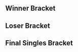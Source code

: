 {{DISPLAYTITLE:DreamHack Austin 2017: ''Melee'' Singles Bracket}}{{SetGame|melee}}
{{DreamHack Austin 2017 Melee Tabs|This=3}}
==Winner Bracket==
{{16DEWBracketA
|tourneylink=DreamHack/2017/Austin/Melee
|tourneyname=DreamHack Austin 2017
<!-- Ro16 -->
|r1m1p1=SFOP |r1m1p1flag=us |r1m1p1score=0
|r1m1p2=MikeHaze |r1m1p2flag=us |r1m1p2score=3
|r1m1win=2

|r1m2p1=Android |r1m2p1flag=se |r1m2p1score=0
|r1m2p2=ChuDat |r1m2p2flag=us |r1m2p2score=3
|r1m2win=2
|r1m2p1char1=sheik |r1m2p2char1=ic |r1m2p1stock1=0 |r1m2p2stock1=2 |r1m2win1=2 |r1m2stage1=Dream Land
|r1m2p1char2=sheik |r1m2p2char2=ic |r1m2p1stock2=0 |r1m2p2stock2=1 |r1m2win2=2 |r1m2stage2=Battlefield
|r1m2p1char3=sheik |r1m2p2char3=ic |r1m2p1stock3=0 |r1m2p2stock3=1 |r1m2win3=2 |r1m2stage3=Battlefield
|r1m2date=April 29, 2017
|r1m2details={{BracketMatchDetails|preview=|lrthread=|interview=|recap=|comment=|live=|vod=https://www.youtube.com/watch?v=dYlTtFDRpKM|reddit=https://www.reddit.com/r/smashbros/comments/68clky/winners_round_1_ugsandroid_vs_vgbcchudat/}}

|r1m3p1=Leffen |r1m3p1flag=se |r1m3p1score=3
|r1m3p2=Crush |r1m3p2flag=us |r1m3p2score=0
|r1m3win=1

|r1m4p1=Mango |r1m4p1flag=us |r1m4p1score=3
|r1m4p2=Duck |r1m4p2flag=us |r1m4p2score=2
|r1m4win=1
|r1m4p1char1=falco |r1m4p2char1=samus |r1m4p1stock1=0 |r1m4p2stock1=2 |r1m4win1=2 |r1m4stage1=Battlefield
|r1m4p1char2=falco |r1m4p2char2=samus |r1m4p1stock2=1 |r1m4p2stock2=0 |r1m4win2=1 |r1m4stage2=Yoshi's Story
|r1m4p1char3=falco |r1m4p2char3=samus |r1m4p1stock3=0 |r1m4p2stock3=1 |r1m4win3=2 |r1m4stage3=Fountain of Dreams
|r1m4p1char4=falco |r1m4p2char4=samus |r1m4p1stock4=1 |r1m4p2stock4=0 |r1m4win4=1 |r1m4stage4=Pokémon Stadium
|r1m4p1char5=falco |r1m4p2char5=samus |r1m4p1stock5=2 |r1m4p2stock5=0 |r1m4win5=1 |r1m4stage5=Dream Land
|r1m4date=April 29, 2017
|r1m4details={{BracketMatchDetails|preview=|lrthread=|interview=|recap=|comment=|live=|vod=https://www.youtube.com/watch?v=cw1ILjpkjEg|reddit=https://www.reddit.com/r/smashbros/comments/68cfkz/dreamhack_austin_2017_winners_round_1_mango_vs/}}

|r1m5p1=Hungrybox |r1m5p1flag=us |r1m5p1score=3
|r1m5p2=Shroomed |r1m5p2flag=us |r1m5p2score=0
|r1m5win=1

|r1m6p1=SFAT |r1m6p1flag=us |r1m6p1score=2
|r1m6p2=Wizzrobe |r1m6p2flag=us |r1m6p2score=3
|r1m6win=2
|r1m6p1char1=fox |r1m6p2char1=cf |r1m6p1stock1=1 |r1m6p2stock1=0 |r1m6win1=1 |r1m6stage1=Final Destination
|r1m6p1char2=fox |r1m6p2char2=cf |r1m6p1stock2=0 |r1m6p2stock2=1 |r1m6win2=2 |r1m6stage2=Battlefield
|r1m6p1char3=fox |r1m6p2char3=cf |r1m6p1stock3=0 |r1m6p2stock3=1 |r1m6win3=2 |r1m6stage3=Yoshi's Story
|r1m6p1char4=fox |r1m6p2char4=cf |r1m6p1stock4=2 |r1m6p2stock4=0 |r1m6win4=1 |r1m6stage4=Yoshi's Story
|r1m6p1char5=fox |r1m6p2char5=cf |r1m6p1stock5=0 |r1m6p2stock5=1 |r1m6win5=2 |r1m6stage5=Dream Land
|r1m6date=April 29, 2017
|r1m6details={{BracketMatchDetails|preview=|lrthread=|interview=|recap=|comment=|live=|vod=https://www.youtube.com/watch?v=z-OK-jkvDZY|reddit=https://www.reddit.com/r/smashbros/comments/68clxk/dreamhack_austin_2017_winners_round_1_sfat_vs/}}

|r1m7p1=Mew2King |r1m7p1flag=us |r1m7p1score=2
|r1m7p2=n0ne |r1m7p2flag=ni |r1m7p2score=3
|r1m7win=2
|r1m7p1char1=sheik |r1m7p2char1=cf |r1m7p1stock1=1 |r1m7p2stock1=0 |r1m7win1=1 |r1m7stage1=Dream Land
|r1m7p1char2=sheik |r1m7p2char2=cf |r1m7p1stock2=3 |r1m7p2stock2=0 |r1m7win2=1 |r1m7stage2=Pokémon Stadium
|r1m7p1char3=sheik |r1m7p2char3=cf |r1m7p1stock3=0 |r1m7p2stock3=2 |r1m7win3=2 |r1m7stage3=Battlefield
|r1m7p1char4=sheik |r1m7p2char4=cf |r1m7p1stock4=0 |r1m7p2stock4=1 |r1m7win4=2 |r1m7stage4=Fountain of Dreams
|r1m7p1char5=sheik |r1m7p2char5=cf |r1m7p1stock5=0 |r1m7p2stock5=2 |r1m7win5=2 |r1m7stage5=Yoshi's Story
|r1m7date=April 29, 2017
|r1m7details={{BracketMatchDetails|vod=https://www.youtube.com/watch?v=7NAldzyjnWI|comment=}}

|r1m8p1=Plup |r1m8p1flag=us |r1m8p1score=3
|r1m8p2=Westballz |r1m8p2flag=us |r1m8p2score=0
|r1m8win=1
|r1m8p1char1=sheik |r1m8p2char1=falco |r1m8p1stock1=1 |r1m8p2stock1=0 |r1m8win1=1 |r1m8stage1=Battlefield
|r1m8p1char2=sheik |r1m8p2char2=falco |r1m8p1stock2=2 |r1m8p2stock2=0 |r1m8win2=1 |r1m8stage2=Pokémon Stadium
|r1m8p1char3=samus |r1m8p2char3=falco |r1m8p1stock3=1 |r1m8p2stock3=0 |r1m8win3=1 |r1m8stage3=Final Destination
|r1m8date=April 29, 2017
|r1m8details={{BracketMatchDetails|preview=|lrthread=|interview=|recap=|comment=|live=|vod=https://www.youtube.com/watch?v=Cele6TJb0CM|reddit=https://www.reddit.com/r/smashbros/comments/68ceeg/winners_top_24_plup_vs_westballz/}}

<!-- QUARTERFINALS -->
|r2m1p1=MikeHaze |r2m1p1flag=us |r2m1p1score=2
|r2m1p2=ChuDat |r2m1p2flag=us |r2m1p2score=3
|r2m1win=2
|r2m1p1char1=fox |r2m1p2char1=ic |r2m1p1stock1=1 |r2m1p2stock1=0 |r2m1win1=1 |r2m1stage1=Dream Land
|r2m1p1char2=fox |r2m1p2char2=ic |r2m1p1stock2=0 |r2m1p2stock2=3 |r2m1win2=2 |r2m1stage2=Final Destination
|r2m1p1char3=fox |r2m1p2char3=ic |r2m1p1stock3=0 |r2m1p2stock3=1 |r2m1win3=2 |r2m1stage3=Yoshi's Story
|r2m1p1char4=fox |r2m1p2char4=ic |r2m1p1stock4=1 |r2m1p2stock4=0 |r2m1win4=1 |r2m1stage4=Battlefield
|r2m1p1char5=fox |r2m1p2char5=ic |r2m1p1stock5=0 |r2m1p2stock5=2 |r2m1win5=2 |r2m1stage5=Fountain of Dreams
|r2m1date=April 29, 2017
|r2m1details={{BracketMatchDetails|vod=https://www.youtube.com/watch?v=7sx_y5D9r8Y|comment=}}

|r2m2p1=Leffen |r2m2p1flag=se |r2m2p1score=0
|r2m2p2=Mango |r2m2p2flag=us |r2m2p2score=3
|r2m2win=2
|r2m2p1char1=fox |r2m2p2char1=falco |r2m2p1stock1=0 |r2m2p2stock1=1 |r2m2win1=2 |r2m2stage1=Dream Land
|r2m2p1char2=fox |r2m2p2char2=falco |r2m2p1stock2=0 |r2m2p2stock2=1 |r2m2win2=2 |r2m2stage2=Final Destination
|r2m2p1char3=fox |r2m2p2char3=falco |r2m2p1stock3=0 |r2m2p2stock3=3 |r2m2win3=2 |r2m2stage3=Pokémon Stadium
|r2m2date=April 29, 2017
|r2m2details={{BracketMatchDetails|vod=https://www.youtube.com/watch?v=IhDVEv_WmGM|comment=}}

|r2m3p1=Hungrybox |r2m3p1flag=us |r2m3p1score=3
|r2m3p2=Wizzrobe |r2m3p2flag=us |r2m3p2score=1
|r2m3win=1
|r2m3p1char1=puff |r2m3p2char1=cf |r2m3p1stock1=1 |r2m3p2stock1=0 |r2m3win1=1 |r2m3stage1=Battlefield
|r2m3p1char2=puff |r2m3p2char2=cf |r2m3p1stock2=0 |r2m3p2stock2=1 |r2m3win2=2 |r2m3stage2=Yoshi's Story
|r2m3p1char3=puff |r2m3p2char3=cf |r2m3p1stock3=2 |r2m3p2stock3=0 |r2m3win3=1 |r2m3stage3=Final Destination
|r2m3p1char4=puff |r2m3p2char4=cf |r2m3p1stock4=2 |r2m3p2stock4=0 |r2m3win4=1 |r2m3stage4=Battlefield
|r2m3date=April 29, 2017
|r2m3details={{BracketMatchDetails|vod=https://www.youtube.com/watch?v=Fmdzgce3stk|comment=}}

|r2m4p1=n0ne |r2m4p1flag=ni |r2m4p1score=1
|r2m4p2=Plup |r2m4p2flag=us |r2m4p2score=3
|r2m4win=2
|r2m4p1char1=cf |r2m4p2char1=sheik |r2m4p1stock1=0 |r2m4p2stock1=2 |r2m4win1=2 |r2m4stage1=Fountain of Dreams
|r2m4p1char2=cf |r2m4p2char2=sheik |r2m4p1stock2=0 |r2m4p2stock2=3 |r2m4win2=2 |r2m4stage2=Pokémon Stadium
|r2m4p1char3=cf |r2m4p2char3=sheik |r2m4p1stock3=1 |r2m4p2stock3=0 |r2m4win3=1 |r2m4stage3=Battlefield
|r2m4p1char4=cf |r2m4p2char4=sheik |r2m4p1stock4=0 |r2m4p2stock4=2 |r2m4win4=2 |r2m4stage4=Yoshi's Story
|r2m4date=April 29, 2017
|r2m4details={{BracketMatchDetails|vod=https://www.youtube.com/watch?v=fK_NnmbtEwY|comment=}}

<!-- SEMIFINALS -->
|r3m1p1=ChuDat |r3m1p1flag=us |r3m1p1score=3
|r3m1p2=Mango |r3m1p2flag=us |r3m1p2score=1
|r3m1win=1
|r3m1p1char1=ic |r3m1p2char1=fox |r3m1p1stock1=2 |r3m1p2stock1=0 |r3m1win1=1 |r3m1stage1=Dream Land
|r3m1p1char2=ic |r3m1p2char2=fox |r3m1p1stock2=1 |r3m1p2stock2=0 |r3m1win2=1 |r3m1stage2=Battlefield
|r3m1p1char3=ic |r3m1p2char3=falco |r3m1p1stock3=0 |r3m1p2stock3=2 |r3m1win3=2 |r3m1stage3=Yoshi's Story
|r3m1p1char4=ic |r3m1p2char4=falco |r3m1p1stock4=2 |r3m1p2stock4=0 |r3m1win4=1 |r3m1stage4=Final Destination
|r3m1date=April 30, 2017
|r3m1details={{BracketMatchDetails|vod=https://www.youtube.com/watch?v=tbCqAQUtMCo|comment=}}

|r3m2p1=Hungrybox |r3m2p1flag=us |r3m2p1score=3
|r3m2p2=Plup |r3m2p2flag=us |r3m2p2score=0
|r3m2win=1
|r3m2p1char1=puff |r3m2p2char1=sheik |r3m2p1stock1=1 |r3m2p2stock1=0 |r3m2win1=1 |r3m2stage1=Battlefield
|r3m2p1char2=puff |r3m2p2char2=sheik |r3m2p1stock2=2 |r3m2p2stock2=0 |r3m2win2=1 |r3m2stage2=Yoshi's Story
|r3m2p1char3=puff |r3m2p2char3=fox |r3m2p1stock3=2 |r3m2p2stock3=0 |r3m2win3=1 |r3m2stage3=Pokémon Stadium
|r3m2date=April 30, 2017
|r3m2details={{BracketMatchDetails|vod=https://www.youtube.com/watch?v=BwES2ix9eO4|comment=}}
}}

==Loser Bracket==
{{48DELBracketSmwA
|tourneylink=DreamHack/2017/Austin/Melee
|tourneyname=DreamHack Austin 2017
|l1placement=33-48
|l2placement=25-32
|l3placement=17-24
|l4placement=13-16
|l5placement=9-12
|l6placement=7-8
|l7placement=5-6

|l1m1p1=Gahtzu |l1m1p1flag=us |l1m1p1score=2 |l1m1win=1
|l1m1p2=UUAA |l1m1p2flag=us |l1m1p2score=0
|l1m2p1=Chandy |l1m2p1flag=us |l1m2p1score=0 |l1m2win=2
|l1m2p2=Jake13 |l1m2p2flag=us |l1m2p2score=2
|l1m3p1=MacD |l1m3p1flag=us |l1m3p1score=2 |l1m3win=1
|l1m3p2=DonB |l1m3p2flag=au |l1m3p2score=1
|l1m4p1=NY Joey |l1m4p1flag=us |l1m4p1score=0 |l1m4win=2
|l1m4p2=Chris Best |l1m4p2flag=us |l1m4p2score=2
|l1m5p1=Laudandus |l1m5p1flag=us |l1m5p1score=2 |l1m5win=1
|l1m5p2=Albert |l1m5p2flag=us |l1m5p2score=0
|l1m6p1=Mojo |l1m6p1flag=us |l1m6p1score=2 |l1m6win=1
|l1m6p2=Trademark |l1m6p2flag=us |l1m6p2score=0
|l1m7p1=HugS |l1m7p1flag=us |l1m7p1score=2 |l1m7win=1
|l1m7p2=LK |l1m7p2flag=pr |l1m7p2score=0
|l1m8p1=ALP |l1m8p1flag=us |l1m8p1score=2 |l1m8win=1
|l1m8p2=gaR |l1m8p2flag=us |l1m8p2score=0
|l1m9p1=Chillindude |l1m9p1flag=us |l1m9p1score=2 |l1m9win=1
|l1m9p2=Ginta |l1m9p2flag=us |l1m9p2score=0
|l1m10p1=Ken |l1m10p1flag=us |l1m10p1score=2 |l1m10win=1
|l1m10p2=Tuesday |l1m10p2flag=us |l1m10p2score=0
|l1m11p1=S2J |l1m11p1flag=us |l1m11p1score=2 |l1m11win=1
|l1m11p2=Crunch |l1m11p2flag=us |l1m11p2score=0
|l1m12p1=Valdo |l1m12p1flag=mx |l1m12p1score=DQ |l1m12win=2
|l1m12p2=Bananas |l1m12p2flag=us |l1m12p2score={{win}}
|l1m13p1=El Fuego |l1m13p1flag=us |l1m13p1score=2 |l1m13win=1
|l1m13p2=Aperture |l1m13p2flag=us |l1m13p2score=0
|l1m14p1=Axe |l1m14p1flag=us |l1m14p1score=2 |l1m14win=1
|l1m14p2=Jeff Foxworthy |l1m14p2flag=us |l1m14p2score=0
|l1m15p1=Syrox |l1m15p1flag=us |l1m15p1score=2 |l1m15win=1
|l1m15p2=MojoMonkey |l1m15p2flag=ca |l1m15p2score=0
|l1m16p1=Rick |l1m16p1flag=us |l1m16p1score=0 |l1m16win=2
|l1m16p2=Webwipe |l1m16p2flag=ca |l1m16p2score=2

|l2m1p1=Gahtzu |l2m1p1flag=us |l2m1p1score=3 |l2m1win=1
|l2m1p2=Jake13 |l2m1p2flag=us |l2m1p2score=1
|l2m2p1=MacD |l2m2p1flag=us |l2m2p1score=3 |l2m2win=1
|l2m2p2=Chris Best |l2m2p2flag=us |l2m2p2score=0
|l2m3p1=Laudandus |l2m3p1flag=us |l2m3p1score=3 |l2m3win=1
|l2m3p2=Mojo |l2m3p2flag=us |l2m3p2score=1
|l2m4p1=HugS |l2m4p1flag=us |l2m4p1score=3 |l2m4win=1
|l2m4p2=ALP |l2m4p2flag=us |l2m4p2score=1
|l2m5p1=Chillindude |l2m5p1flag=us |l2m5p1score=3 |l2m5win=1
|l2m5p2=Ken |l2m5p2flag=us |l2m5p2score=1
|l2m6p1=S2J |l2m6p1flag=us |l2m6p1score=3 |l2m6win=1
|l2m6p2=Bananas |l2m6p2flag=us |l2m6p2score=0
|l2m7p1=El Fuego |l2m7p1flag=us |l2m7p1score=0 |l2m7win=2
|l2m7p2=Axe |l2m7p2flag=us |l2m7p2score=3
|l2m8p1=Syrox |l2m8p1flag=us |l2m8p1score=3 |l2m8win=1
|l2m8p2=Webwipe |l2m8p2flag=ca |l2m8p2score=0
 
|l3m1p1=Duck |l3m1p1flag=us |l3m1p1score=1 |l3m1win=2
|l3m1p2=Gahtzu |l3m1p2flag=us |l3m1p2score=3
|l3m2p1=Crush |l3m2p1flag=us |l3m2p1score=3 |l3m2win=1
|l3m2p2=MacD |l3m2p2flag=us |l3m2p2score=0
|l3m3p1=Android |l3m3p1flag=se |l3m3p1score=0 |l3m3win=2
|l3m3p2=Laudandus |l3m3p2flag=us |l3m3p2score=3
|l3m4p1=SFOP |l3m4p1flag=us |l3m4p1score=0 |l3m4win=2
|l3m4p2=HugS |l3m4p2flag=us |l3m4p2score=3
|l3m5p1=Westballz |l3m5p1flag=us |l3m5p1score=3 |l3m5win=1
|l3m5p2=Chillindude |l3m5p2flag=us |l3m5p2score=0
|l3m6p1=Mew2King |l3m6p1flag=us |l3m6p1score=3 |l3m6win=1
|l3m6p2=S2J |l3m6p2flag=us |l3m6p2score=1
|l3m7p1=SFAT |l3m7p1flag=us |l3m7p1score=3 |l3m7win=1
|l3m7p2=Axe |l3m7p2flag=us |l3m7p2score=1
|l3m8p1=Shroomed |l3m8p1flag=us |l3m8p1score=1 |l3m8win=2
|l3m8p2=Syrox |l3m8p2flag=us |l3m8p2score=3

|l4m1p1=Gahtzu |l4m1p1flag=us |l4m1p1score=3 |l4m1win=1
|l4m1p2=Crush |l4m1p2flag=us |l4m1p2score=2
|l4m2p1=Laudandus |l4m2p1flag=us |l4m2p1score=3 |l4m2win=1
|l4m2p2=HugS |l4m2p2flag=us |l4m2p2score=2
|l4m3p1=Westballz |l4m3p1flag=us |l4m3p1score=2 |l4m3win=2
|l4m3p2=Mew2King |l4m3p2flag=us |l4m3p2score=3
|l4m4p1=SFAT |l4m4p1flag=us |l4m4p1score=3 |l4m4win=1
|l4m4p2=Syrox |l4m4p2flag=us |l4m4p2score=1

|l5m1p1=Wizzrobe |l5m1p1flag=us |l5m1p1score=3 |l5m1win=1
|l5m1p2=Gahtzu |l5m1p2flag=us |l5m1p2score=2
|l5m1p1char1=cf |l5m1p2char1=cf |l5m1p1stock1=2 |l5m1p2stock1=0 |l5m1win1=1 |l5m1stage1=Battlefield
|l5m1p1char2=cf |l5m1p2char2=cf |l5m1p1stock2=0 |l5m1p2stock2=1 |l5m1win2=2 |l5m1stage2=Yoshi's Story
|l5m1p1char3=cf |l5m1p2char3=cf |l5m1p1stock3=0 |l5m1p2stock3=2 |l5m1win3=2 |l5m1stage3=Battlefield
|l5m1p1char4=cf |l5m1p2char4=cf |l5m1p1stock4=2 |l5m1p2stock4=0 |l5m1win4=1 |l5m1stage4=Final Destination
|l5m1p1char5=cf |l5m1p2char5=cf |l5m1p1stock5=1 |l5m1p2stock5=0 |l5m1win5=1 |l5m1stage5=Pokémon Stadium
|l5m1date=April 29, 2017
|l5m1details={{BracketMatchDetails|vod=https://www.youtube.com/watch?v=uii6yZzpAdk|comment=}}

|l5m2p1=n0ne |l5m2p1flag=ni |l5m2p1score=2 |l5m2win=2
|l5m2p2=Laudandus |l5m2p2flag=us |l5m2p2score=3
|l5m3p1=MikeHaze |l5m3p1flag=us |l5m3p1score=0 |l5m3win=2
|l5m3p2=Mew2King |l5m3p2flag=us |l5m3p2score=3

|l5m4p1=Leffen |l5m4p1flag=se |l5m4p1score=3 |l5m4win=1
|l5m4p2=SFAT  |l5m4p2flag=us |l5m4p2score=1
|l5m4p1char1=fox |l5m4p2char1=fox |l5m4p1stock1=0 |l5m4p2stock1=1 |l5m4win1=2 |l5m4stage1=Battlefield
|l5m4p1char2=fox |l5m4p2char2=fox |l5m4p1stock2=1 |l5m4p2stock2=0 |l5m4win2=1 |l5m4stage2=Dream Land
|l5m4p1char3=fox |l5m4p2char3=fox |l5m4p1stock3=2 |l5m4p2stock3=0 |l5m4win3=1 |l5m4stage3=Pokémon Stadium
|l5m4p1char4=fox |l5m4p2char4=fox |l5m4p1stock4=2 |l5m4p2stock4=0 |l5m4win4=1 |l5m4stage4=Final Destination
|l5m4date=April 29, 2017
|l5m4details={{BracketMatchDetails|vod=https://www.youtube.com/watch?v=wAtKt4ehDZk|comment=}}

|l6m1p1=Wizzrobe |l6m1p1flag=us |l6m1p1score=3 |l6m1win=1
|l6m1p2=Laudandus |l6m1p2flag=us |l6m1p2score=0
|l6m1p1char1=cf |l6m1p2char1=sheik |l6m1p1stock1=3 |l6m1p2stock1=0 |l6m1win1=1 |l6m1stage1=Battlefield
|l6m1p1char2=cf |l6m1p2char2=sheik |l6m1p1stock2=3 |l6m1p2stock2=0 |l6m1win2=1 |l6m1stage2=Yoshi's Story
|l6m1p1char3=cf |l6m1p2char3=sheik |l6m1p1stock3=1 |l6m1p2stock3=0 |l6m1win3=1 |l6m1stage3=Yoshi's Story
|l6m1date=April 30, 2017
|l6m1details={{BracketMatchDetails|vod=https://www.youtube.com/watch?v=y9H5GAYEixY|comment=}}

|l6m2p1=Mew2King |l6m2p1flag=us |l6m2p1score=3 |l6m2win=1
|l6m2p2=Leffen |l6m2p2flag=se |l6m2p2score=0
|l6m2p1char1=marth |l6m2p2char1=fox |l6m2p1stock1=1 |l6m2p2stock1=0 |l6m2win1=1 |l6m2stage1=Battlefield
|l6m2p1char2=marth |l6m2p2char2=fox |l6m2p1stock2=2 |l6m2p2stock2=0 |l6m2win2=1 |l6m2stage2=Dream Land
|l6m2p1char3=marth |l6m2p2char3=fox |l6m2p1stock3=1 |l6m2p2stock3=0 |l6m2win3=1 |l6m2stage3=Dream Land
|l6m2date=April 30, 2017
|l6m2details={{BracketMatchDetails|vod=https://www.youtube.com/watch?v=4cRKGLBXZOA|comment=}}

|l7m1p1=Mango |l7m1p1flag=us |l7m1p1score=3 |l7m1win=1
|l7m1p2=Wizzrobe |l7m1p2flag=us |l7m1p2score=0
|l7m1p1char1=falco |l7m1p2char1=cf |l7m1p1stock1=2 |l7m1p2stock1=0 |l7m1win1=1 |l7m1stage1=Dream Land
|l7m1p1char2=falco |l7m1p2char2=cf |l7m1p1stock2=2 |l7m1p2stock2=0 |l7m1win2=1 |l7m1stage2=Battlefield
|l7m1p1char3=falco |l7m1p2char3=cf |l7m1p1stock3=1 |l7m1p2stock3=0 |l7m1win3=1 |l7m1stage3=Pokémon Stadium
|l7m1date=April 30, 2017
|l7m1details={{BracketMatchDetails|vod=https://www.youtube.com/watch?v=2fOcYwMxi8g|comment=}}

|l7m2p1=Plup |l7m2p1flag=us |l7m2p1score=1 |l7m2win=2
|l7m2p2=Mew2King |l7m2p2flag=us |l7m2p2score=3
|l7m2p1char1=sheik |l7m2p2char1=sheik |l7m2p1stock1=0 |l7m2p2stock1=2 |l7m2win1=2 |l7m2stage1=Battlefield
|l7m2p1char2=sheik |l7m2p2char2=sheik |l7m2p1stock2=1 |l7m2p2stock2=0 |l7m2win2=1 |l7m2stage2=Battlefield
|l7m2p1char3=sheik |l7m2p2char3=sheik |l7m2p1stock3=0 |l7m2p2stock3=3 |l7m2win3=2 |l7m2stage3=Final Destination
|l7m2p1char4=sheik |l7m2p2char4=sheik |l7m2p1stock4=0 |l7m2p2stock4=1 |l7m2win4=2 |l7m2stage4=Fountain of Dreams
|l7m2date=April 30, 2017
|l7m2details={{BracketMatchDetails|vod=https://www.youtube.com/watch?v=Nd3W60VnlBo|comment=}}
}}
<onlyinclude>
==Final Singles Bracket==
{{DEFinalSmwBracket
|tourneylink=DreamHack/2017/Austin/Melee
|tourneyname=DreamHack Austin 2017
|l1placement=4
|r2placement=3
|r3loserplacement=2
|r3winnerplacement=1
|export_score=true
|column-width=200

<!-- FROM WINNERS -->
|r1m1p1=ChuDat |r1m1p1flag=us |r1m1p1score=0
|r1m1p2=Hungrybox |r1m1p2flag=us |r1m1p2score=3
|r1m1win=2
|r1m1p1char1=ic |r1m1p2char1=jigglypuff |r1m1p1stock1=0 |r1m1p2stock1=1 |r1m1win1=2 |r1m1stage1=Dream Land
|r1m1p1char2=ic |r1m1p2char2=jigglypuff |r1m1p1stock2=0 |r1m1p2stock2=2 |r1m1win2=2 |r1m1stage2=Final Destination
|r1m1p1char3=ic |r1m1p2char3=jigglypuff |r1m1p1stock3=0 |r1m1p2stock3=2 |r1m1win3=2 |r1m1stage3=Final Destination
|r1m1date=April 30, 2017
|r1m1details={{BracketMatchDetails|reddit=|comment=|vod=https://www.youtube.com/watch?v=e_QOqH91snI}}

<!-- FROM LOSERS -->
|l1m1p1=Mango |l1m1p1flag=us |l1m1p1score=1
|l1m1p2=Mew2King |l1m1p2flag=us |l1m1p2score=3
|l1m1win=2
|l1m1p1char1=falco |l1m1p2char1=marth |l1m1p1stock1=1 |l1m1p2stock1=0 |l1m1win1=1 |l1m1stage1=Yoshi's Story
|l1m1p1char2=falco |l1m1p2char2=marth |l1m1p1stock2=0 |l1m1p2stock2=1 |l1m1win2=2 |l1m1stage2=Final Destination
|l1m1p1char3=falco |l1m1p2char3=sheik |l1m1p1stock3=0 |l1m1p2stock3=1 |l1m1win3=2 |l1m1stage3=Dream Land
|l1m1p1char4=falco |l1m1p2char4=sheik |l1m1p1stock4=0 |l1m1p2stock4=1 |l1m1win4=2 |l1m1stage4=Dream Land
|l1m1date=April 30, 2017
|l1m1details={{BracketMatchDetails|reddit=|comment=|vod=https://www.youtube.com/watch?v=kfT8tHTMVWg}}

<!-- LOSERS FINALS -->
|r2m1p1=ChuDat |r2m1p1flag=us |r2m1p1score=3
|r2m1p2=Mew2King |r2m1p2flag=us |r2m1p2score=1
|r2m1win=1
|r2m1p1char1=jigglypuff |r2m1p2char1=peach |r2m1p1stock1=2 |r2m1p2stock1=0 |r2m1win1=1 |r2m1stage1=Final Destination
|r2m1p1char2=ic |r2m1p2char2=peach |r2m1p1stock2=4 |r2m1p2stock2=0 |r2m1win2=1 |r2m1stage2=Final Destination
|r2m1p1char3=ic |r2m1p2char3=marth |r2m1p1stock3=0 |r2m1p2stock3=2 |r2m1win3=2 |r2m1stage3=Battlefield
|r2m1p1char4=ic |r2m1p2char4=marth |r2m1p1stock4=2 |r2m1p2stock4=0 |r2m1win4=1 |r2m1stage4=Fountain of Dreams
|r2m1date=April 30, 2017
|r2m1details={{BracketMatchDetails|reddit=|comment=|vod=https://www.youtube.com/watch?v=gWeWyM6Stf0}}

<!-- GRAND FINALS -->
|r3m1p1=Hungrybox |r3m1p1flag=us |r3m1p1score=3 |r3m2p1score=
|r3m1p2=ChuDat |r3m1p2flag=us |r3m1p2score=2 |r3m2p2score=
|r3m1win=1
|r3m1p1char1=jigglypuff |r3m1p2char1=ic |r3m1p1stock1=0 |r3m1p2stock1=2 |r3m1win1=2 |r3m1stage1=Yoshi's Story
|r3m1p1char2=jigglypuff |r3m1p2char2=ic |r3m1p1stock2=0 |r3m1p2stock2=2 |r3m1win2=2 |r3m1stage2=Dream Land
|r3m1p1char3=jigglypuff |r3m1p2char3=ic |r3m1p1stock3=1 |r3m1p2stock3=0 |r3m1win3=1 |r3m1stage3=Battlefield
|r3m1p1char4=jigglypuff |r3m1p2char4=ic |r3m1p1stock4=1 |r3m1p2stock4=0 |r3m1win4=1 |r3m1stage4=Final Destination
|r3m1p1char5=jigglypuff |r3m1p2char5=ic |r3m1p1stock5=3 |r3m1p2stock5=1 |r3m1win5=1 |r3m1stage5=Pokémon Stadium
|r3m1date=April 30, 2017
|r3m1details={{BracketMatchDetails|preview=|lrthread=|interview=|recap=|comment=Game 5 ended in a time out.|live=|vod=https://www.youtube.com/watch?v=728pggTHsDw}}
}}
</onlyinclude>

